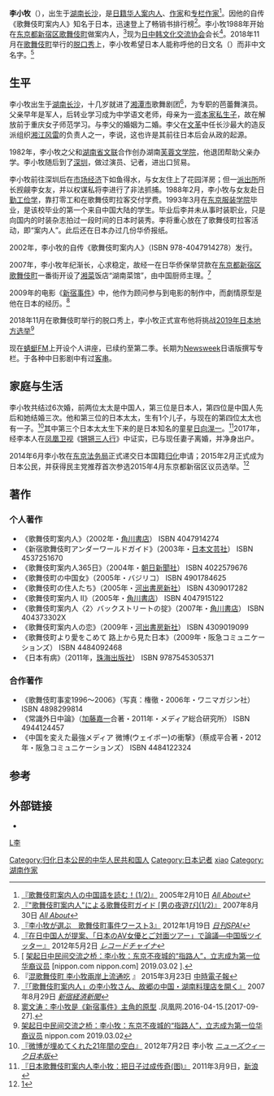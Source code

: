 {{Infobox person
| 姓名 = 李小牧
| 出生日期 = {{Birth date and age|1960|08|27}}
| 出生地 = {{CHN}}[[湖南省|湖南省]][[长沙市|长沙市]]
| 居住地 = {{JPN}}[[东京都|东京都]]
| 国籍 = {{PRC}}（1960-2015）<br>{{JPN}}（2015年2月-）
| 种族 = [[汉族|汉族]]
| 语言 = [[汉语|汉语]]、[[日语|日语]]
| 母校 = [[东京服装学院|东京服装学院]]
| 配偶 = 离异（共结过6次）
| 子女 = 3（包括[[日向滉一|日向滉一]]）
| 职业 = [[作家|作家]]、[[专栏作家|专栏作家]]、[[案内人|案内人]]
| 组织 = 湖南菜馆老板、[[日中韩文化交流协会|日中韩文化交流协会]]会长
| 知名作品 = 《歌舞伎町案内人》
}}
{{Japanese
| tablewidth = 
| image = 
| width = 
| japanese = 李 小牧
| kana = り しょうぼく<br>り こまき<br>リー シャム
| romaji = Ri Shōboku<br>Ri Komaki<br>Rī Shamu
| kyujitai = 
| display = infobox
}}
'''李小牧'''（{{bd|1960年|8月27日}}），出生于[[湖南|湖南]][[长沙|长沙]]，是[[日籍华人|日籍华人]][[案内人|案内人]]、[[作家|作家]]和[[专栏作家|专栏作家]]<ref>[http://allabout.co.jp/gm/gc/57261/ 『歌舞伎町案内人の中国語を読む！(1/2)』] {{Wayback|url=http://allabout.co.jp/gm/gc/57261/ |date=20170220171522 }} 2005年2月10日 ''[[All_About|All About]]''</ref>。因他的自传《歌舞伎町案内人》知名于日本，迅速登上了畅销书排行榜<ref>[http://allabout.co.jp/gm/gc/207977/ {{Wayback|url=http://allabout.co.jp/gm/gc/207977/ |date=20170220171404 }} 『"歌舞伎町案内人"による歌舞伎町<ruby>ガイド<rt class="katakana-terminator-rt" data-rt="guide"></rt></ruby><nowiki> [男の夜遊び](1/2)』</nowiki>] 2007年8月30日 ''[[All_About|All About]]''</ref>。李小牧1988年开始在[[东京都|东京都]][[新宿区|新宿区]][[歌舞伎町|歌舞伎町]]做案内人，<ref>[http://nikkan-spa.jp/119721 『李小牧が選ぶ　歌舞伎町事件<ruby>ワースト<rt class="katakana-terminator-rt" data-rt="worst"></rt></ruby>3』] {{Wayback|url=http://nikkan-spa.jp/119721 |date=20160506215938 }} 2012年1月19日 ''[[SPA!|日刊SPA!]]''</ref>现为[[日中韩文化交流协会|日中韩文化交流协会]]会长<ref>[http://www.recordchina.co.jp/group.php?groupid=60967 『在日中国人が提案、「日本のAV女優とご対面<ruby>ツアー<rt class="katakana-terminator-rt" data-rt="Tours"></rt></ruby>」で論議―中国版<ruby>ツイッター<rt class="katakana-terminator-rt" data-rt="twitter"></rt></ruby>』] {{Wayback|url=http://www.recordchina.co.jp/group.php?groupid=60967 |date=20131019102802 }} 2012年5月2日 ''[[レコードチャイナ|<ruby>レコードチャイナ<rt class="katakana-terminator-rt" data-rt="Record China"></rt></ruby>]]''</ref>。2018年11月在[[歌舞伎町|歌舞伎町]]举行的[[脱口秀|脱口秀]]上，李小牧希望日本人能称呼他的日文名（{{jpn|hg=り こまき|rm=Ri Komaki}}）而非中文名字。<ref>[ 
[https://www.nippon.com/cn/japan-topics/c01626/?fbclid=IwAR0lLZ1dIdSV-8tIBw79DLLUdoE14k9GvW4XwaAOgYqHiw-y4xsGeQAUius 架起日中民间交流之桥：李小牧：东京不夜城的“指路人”，立志成为第一位华裔议员] {{Wayback|url=https://www.nippon.com/cn/japan-topics/c01626/?fbclid=IwAR0lLZ1dIdSV-8tIBw79DLLUdoE14k9GvW4XwaAOgYqHiw-y4xsGeQAUius |date=20190306043309 }}<span> [nippon.com nippon.com] 2019.03.02
].</span></ref>

==生平==
李小牧出生于[[湖南|湖南]][[长沙|长沙]]，十几岁就进了[[湘潭市|湘潭市]]歌舞剧团<ref>『[http://www.chinatimes.com/newspapers/20150323000706-260309 混歌舞伎町 李小牧兩岸上流通吃] {{Wayback|url=http://www.chinatimes.com/newspapers/20150323000706-260309 |date=20200920070006 }}』 2015年3月23日 [[中時電子報|中時電子報]]</ref>，为专职的芭蕾舞演员。父亲早年是军人，后转业学习成为中学语文老师，母亲为一[[资本家|资本家]][[私生子|私生子]]，故在解放前于重庆女子师范学习。与李父的婚姻为二婚。李父在[[文革|文革]]中任长沙最大的造反派组织[[湘江风雷|湘江风雷]]的负责人之一，李说，这也许是其前往日本后会从政的起源。

1982年，李小牧之父和[[湖南省文联|湖南省文联]]合作创办湖南[[芙蓉文学院|芙蓉文学院]]，他退团帮助父亲办学。李小牧随后到了[[深圳|深圳]]，做过演员、记者，进出口贸易。

李小牧前往深圳后在[[市场经济|市场经济]]下如鱼得水，与女友住上了花园洋房；但一[[派出所|派出所]]所长觊觎李女友，并以权谋私将李进行了非法抓捕。1988年2月，李小牧与女友赴日[[留学|勤工俭学]]，靠打零工和在歌舞伎町拉客交付学费。1993年3月在[[东京服装学院|东京服装学院]]毕业，是该校毕业的第一个来自中国大陆的学生。毕业后李并未从事时装职业，只是向国内的时装杂志拍过一段时间的日本时装秀。李将重心放在了歌舞伎町拉客活动，即“案内人”。此后还在日本办过几份华侨报纸。

2002年，李小牧的自传《歌舞伎町案内人》（ISBN 978-4047914278）发行。

2007年，李小牧年纪渐长，心求稳定，故经一在日华侨保举贷款在[[东京都|东京都]][[新宿区|新宿区]][[歌舞伎町|歌舞伎町]]一番街开设了[[湘菜|湘菜]]饭店“湖南菜馆”，由中国厨师主理。<ref>[http://shinjuku.keizai.biz/headline/255/ 『「歌舞伎町案内人」の李小牧さん、故郷の中国・湖南料理店を開く』] {{Wayback|url=http://shinjuku.keizai.biz/headline/255/ |date=20180706022634 }} 2007年8月29日 ''[[みんなの経済新聞ネットワーク|新宿経済新聞]]''</ref>

2009年的电影《[[新宿事件|新宿事件]]》中，他作为顾问参与到电影的制作中，而劇情原型是他在日本的经历。<ref>[http://phtv.ifeng.com/a/20160415/41595115_0.shtml 窦文涛：李小牧是《新宿事件》主角的原型] {{Wayback|url=http://phtv.ifeng.com/a/20160415/41595115_0.shtml |date=20190718104229 }}.凤凰网.2016-04-15.[2017-09-27].</ref>

2018年11月在歌舞伎町举行的脱口秀上，李小牧正式宣布他将挑战[[2019年日本地方选举|2019年日本地方选举]]<ref>[https://www.nippon.com/cn/japan-topics/c01626/?fbclid=IwAR0lLZ1dIdSV-8tIBw79DLLUdoE14k9GvW4XwaAOgYqHiw-y4xsGeQAUius 架起日中民间交流之桥：李小牧：东京不夜城的“指路人”，立志成为第一位华裔议员] {{Wayback|url=https://www.nippon.com/cn/japan-topics/c01626/?fbclid=IwAR0lLZ1dIdSV-8tIBw79DLLUdoE14k9GvW4XwaAOgYqHiw-y4xsGeQAUius |date=20190306043309 }} nippon.com 2019.03.02</ref>

现在[[蜻蜓FM|蜻蜓FM]]上开设个人讲座，已续约至第二季。长期为[[Newsweek|Newsweek]]日语版撰写专栏。于各种中日影剧中有过[[客串|客串]]。

==家庭与生活==
李小牧共结过6次婚，前两位太太是中国人，第三位是日本人，第四位是中国人先后和她结婚三次。他和第三位的日本太太，生有1个儿子，与现在的第四位太太也有一子。<ref>[http://www.newsweekjapan.jp/column/tokyoeye/2012/07/21-1.php 『微博が埋めてくれた21年間の空白』] {{Wayback|url=http://www.newsweekjapan.jp/column/tokyoeye/2012/07/21-1.php |date=20201204205340 }} 2012年7月2日 李小牧 ''[[ニューズウィーク日本版|<ruby>ニューズウィーク<rt class="katakana-terminator-rt" data-rt="Newsweek"></rt></ruby>日本版]]''</ref>其中第三个日本太太生下来的是日本知名的童星[[日向滉一|日向滉一]]。<ref>[http://news.sina.com.cn/c/p/2011-03-09/092222080579.shtml 『日本歌舞伎町案内人李小牧：把日子过成传奇(图)』] {{Wayback|url=http://news.sina.com.cn/c/p/2011-03-09/092222080579.shtml |date=20190527134029 }} 2011年3月9日，[[新浪|新浪]] {{zh icon}}</ref>2017年，经李本人在[[凤凰卫视|凤凰卫视]]《[[锵锵三人行|锵锵三人行]]》中证实，已与现任妻子离婚，并净身出户。

2014年6月李小牧在[[东京法务局|东京法务局]]正式递交日本国籍[[归化|归化]]申请；2015年2月正式成为日本公民，并获得民主党推荐首次参选2015年4月东京都新宿区议员选举。<ref>[http://weibo.com/1988242511/B8Fwy97dz]</ref>

==著作==
===个人著作===
*《歌舞伎町案内人》（2002年・[[角川書店|角川書店]]） ISBN 4047914274
*《新宿歌舞伎町アンダーワールドガイド》（2003年・[[日本文芸社|日本文芸社]]） ISBN 4537251670
*《歌舞伎町案内人365日》（2004年・[[朝日新聞社|朝日新聞社]]） ISBN 4022579676
*《歌舞伎町の中国女》（2005年・バジリコ） ISBN 4901784625
*《歌舞伎町の住人たち》（2005年・[[河出書房新社|河出書房新社]]） ISBN 4309017282
*《歌舞伎町案内人 II》（2005年・[[角川書店|角川書店]]） ISBN 4047915122
*《歌舞伎町案内人〈2〉バックストリートの掟》（2007年・[[角川書店|角川書店]]） ISBN 404373302X
*《歌舞伎町案内人の恋》（2009年・[[河出書房新社|河出書房新社]]） ISBN 4309019099
*《歌舞伎町より愛をこめて 路上から見た日本》（2009年・阪急コミュニケーションズ） ISBN 4484092468
*《日本有病》（2011年，[[珠海出版社|珠海出版社]]） ISBN 9787545305371

===合作著作===
*《歌舞伎町事変1996〜2006》（写真：権徹・2006年・ワニマガジン社） ISBN 4898299814
*《常識外日中論》（[[加藤嘉一|加藤嘉一]]合著・2011年・メディア総合研究所） ISBN 4944124457
*《中国を変えた最強メディア 微博(ウェイボー)の衝撃》（蔡成平合著・2012年・阪急コミュニケーションズ） ISBN 4484122324

==参考==
{{reflist}}

==外部链接==
*{{sinaweibo|tokyoeye}}

{{規範控制}}
[[Category:归化日本公民的中华人民共和国人|Category:归化日本公民的中华人民共和国人]]
[[Category:日本记者|Category:日本记者]]
[[category:长沙人|L李]]
[[Category:李姓|xiao]]
[[Category:湖南作家|Category:湖南作家]]